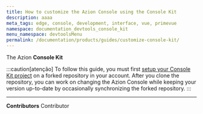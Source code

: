 ```yaml
---
title: How to customize the Azion Console using the Console Kit
description: aaaa
meta_tags: edge, console, development, interface, vue, primevue
namespace: documentation_devtools_console_kit
menu_namespace: devtoolsMenu
permalink: /documentation/products/guides/customize-console-kit/
---
```


The Azion **Console Kit**

:::caution[atenção]
To follow this guide, you must first [setup your Console Kit project](/en/documentation/devtools/console-kit/#setting-up-a-project) on a forked repository in your account. After you clone the repository, you can work on changing the Azion Console while keeping your version up-to-date by occasionally synchronizing the forked repository.
:::

---


**Contributors** <ContributorList>Contributor</ContributorList>
